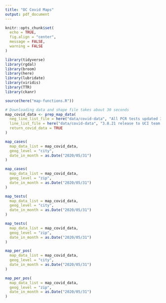```yaml
---
title: "OC Covid Maps"
output: pdf_document
---
```


```r
knitr::opts_chunk$set(
  echo = TRUE,
  fig.align = "center",
  message = FALSE,
  warning = FALSE
)
```


```r
library(tidyverse)
library(rgdal)
library(broom)
library(here)
library(lubridate)
library(viridis)
library(TTR)
library(ckanr)

source(here("map-functions.R"))
```


```r
# Downloading data and shape file takes about 30 seconds
map_covid_data <- prep_map_data(
  neg_line_list_file = here("data/covid-data", "All PCR tests updated 3.8.21.csv"),
  line_list_file = here("data/covid-data", "3.8.21 release to UCI team.csv"),
  return_covid_data = TRUE
)

map_cases(
  map_data_list = map_covid_data, 
  geog_level = "city",
  date_in_month = as.Date("2020/05/31")
)

map_cases(
  map_data_list = map_covid_data, 
  geog_level = "zip",
  date_in_month = as.Date("2020/05/31")
)

map_tests(
  map_data_list = map_covid_data, 
  geog_level = "city",
  date_in_month = as.Date("2020/05/31")
)

map_tests(
  map_data_list = map_covid_data, 
  geog_level = "zip",
  date_in_month = as.Date("2020/05/31")
)

map_per_pos(
  map_data_list = map_covid_data, 
  geog_level = "city",
  date_in_month = as.Date("2020/05/31")
)

map_per_pos(
  map_data_list = map_covid_data, 
  geog_level = "zip",
  date_in_month = as.Date("2020/05/31")
)
```




